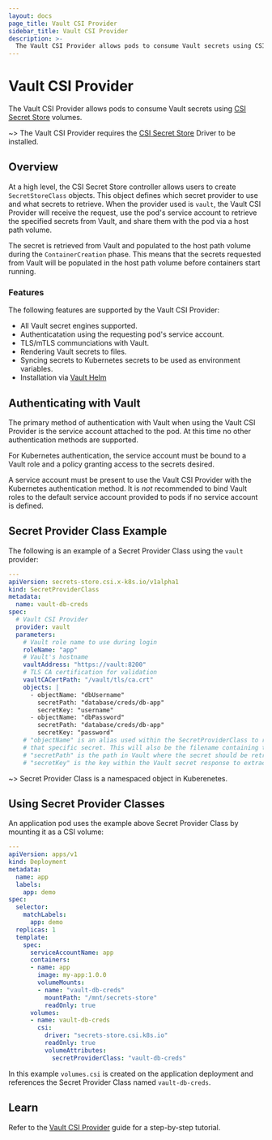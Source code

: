 ```yaml
---
layout: docs
page_title: Vault CSI Provider
sidebar_title: Vault CSI Provider
description: >-
  The Vault CSI Provider allows pods to consume Vault secrets using CSI volumes.
---
```


# Vault CSI Provider

The Vault CSI Provider allows pods to consume Vault secrets using 
[CSI Secret Store](https://github.com/kubernetes-sigs/secrets-store-csi-driver) volumes.

~> The Vault CSI Provider requires the [CSI Secret Store](https://github.com/kubernetes-sigs/secrets-store-csi-driver) 
  Driver to be installed.

## Overview

At a high level, the CSI Secret Store controller allows users to create `SecretStoreClass` objects. 
This object defines which secret provider to use and what secrets to retrieve. When the provider 
used is `vault`, the Vault CSI Provider will receive the request, use the pod's service account to retrieve 
the specified secrets from Vault, and share them with the pod via a host path volume.

The secret is retrieved from Vault and populated to the host path volume during the `ContainerCreation` phase. 
This means that the secrets requested from Vault will be populated in the host path volume before containers 
start running.

### Features

The following features are supported by the Vault CSI Provider:

* All Vault secret engines supported.
* Authenticatation using the requesting pod's service account.
* TLS/mTLS communciations with Vault.
* Rendering Vault secrets to files.
* Syncing secrets to Kubernetes secrets to be used as environment variables.
* Installation via [Vault Helm](/docs/platform/k8s/helm)

## Authenticating with Vault

The primary method of authentication with Vault when using the Vault CSI Provider 
is the service account attached to the pod. At this time no other authentication methods 
are supported.

For Kubernetes authentication, the service account must be bound to a Vault role and a
policy granting access to the secrets desired.

A service account must be present to use the Vault CSI Provider with the Kubernetes
authentication method. It is _not_ recommended to bind Vault roles to the default service
account provided to pods if no service account is defined.

## Secret Provider Class Example

The following is an example of a Secret Provider Class using the `vault` provider:

```yaml
---
apiVersion: secrets-store.csi.x-k8s.io/v1alpha1
kind: SecretProviderClass
metadata:
  name: vault-db-creds
spec:
  # Vault CSI Provider
  provider: vault
  parameters:
    # Vault role name to use during login
    roleName: "app"
    # Vault's hostname
    vaultAddress: "https://vault:8200"
    # TLS CA certification for validation
    vaultCACertPath: "/vault/tls/ca.crt"
    objects: |
      - objectName: "dbUsername"
        secretPath: "database/creds/db-app"
        secretKey: "username"
      - objectName: "dbPassword"
        secretPath: "database/creds/db-app"
        secretKey: "password"
    # "objectName" is an alias used within the SecretProviderClass to reference 
    # that specific secret. This will also be the filename containing the secret.
    # "secretPath" is the path in Vault where the secret should be retrieved.
    # "secretKey" is the key within the Vault secret response to extract a value from.
```

~> Secret Provider Class is a namespaced object in Kuberenetes.

## Using Secret Provider Classes

An application pod uses the example above Secret Provider Class by mounting it as a CSI volume:

```yaml
---
apiVersion: apps/v1
kind: Deployment
metadata:
  name: app
  labels:
    app: demo
spec:
  selector:
    matchLabels:
      app: demo
  replicas: 1
  template:
    spec:
      serviceAccountName: app
      containers:
      - name: app
        image: my-app:1.0.0
        volumeMounts:
        - name: "vault-db-creds"
          mountPath: "/mnt/secrets-store"
          readOnly: true
      volumes:
      - name: vault-db-creds
        csi:
          driver: "secrets-store.csi.k8s.io"
          readOnly: true
          volumeAttributes:
            secretProviderClass: "vault-db-creds"
```

In this example `volumes.csi` is created on the application deployment and references 
the Secret Provider Class named `vault-db-creds`.

## Learn

Refer to the [Vault CSI Provider](https://learn.hashicorp.com/tutorials/vault/kubernetes-secret-store-driver?in=vault/kubernetes)
guide for a step-by-step tutorial.
